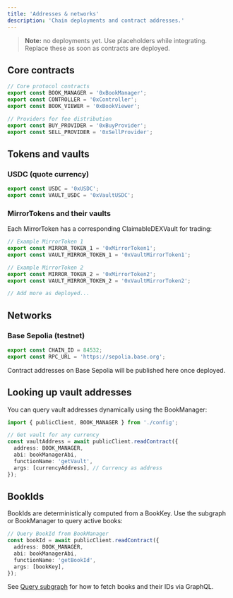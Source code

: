 ```yaml
---
title: 'Addresses & networks'
description: 'Chain deployments and contract addresses.'
---
```


> **Note:** no deployments yet. Use placeholders while integrating. Replace these as soon as contracts are deployed.

## Core contracts

```ts
// Core protocol contracts
export const BOOK_MANAGER = '0xBookManager';
export const CONTROLLER = '0xController';
export const BOOK_VIEWER = '0xBookViewer';

// Providers for fee distribution
export const BUY_PROVIDER = '0xBuyProvider';
export const SELL_PROVIDER = '0xSellProvider';
```

## Tokens and vaults

### USDC (quote currency)

```ts
export const USDC = '0xUSDC';
export const VAULT_USDC = '0xVaultUSDC';
```

### MirrorTokens and their vaults

Each MirrorToken has a corresponding ClaimableDEXVault for trading:

```ts
// Example MirrorToken 1
export const MIRROR_TOKEN_1 = '0xMirrorToken1';
export const VAULT_MIRROR_TOKEN_1 = '0xVaultMirrorToken1';

// Example MirrorToken 2
export const MIRROR_TOKEN_2 = '0xMirrorToken2';
export const VAULT_MIRROR_TOKEN_2 = '0xVaultMirrorToken2';

// Add more as deployed...
```

## Networks

### Base Sepolia (testnet)

```ts
export const CHAIN_ID = 84532;
export const RPC_URL = 'https://sepolia.base.org';
```

Contract addresses on Base Sepolia will be published here once deployed.

## Looking up vault addresses

You can query vault addresses dynamically using the BookManager:

```ts
import { publicClient, BOOK_MANAGER } from './config';

// Get vault for any currency
const vaultAddress = await publicClient.readContract({
  address: BOOK_MANAGER,
  abi: bookManagerAbi,
  functionName: 'getVault',
  args: [currencyAddress], // Currency as address
});
```

## BookIds

BookIds are deterministically computed from a BookKey. Use the subgraph or BookManager to query active books:

```ts
// Query BookId from BookManager
const bookId = await publicClient.readContract({
  address: BOOK_MANAGER,
  abi: bookManagerAbi,
  functionName: 'getBookId',
  args: [bookKey],
});
```

See [Query subgraph](/mms-api/guides/query-subgraph) for how to fetch books and their IDs via GraphQL.
